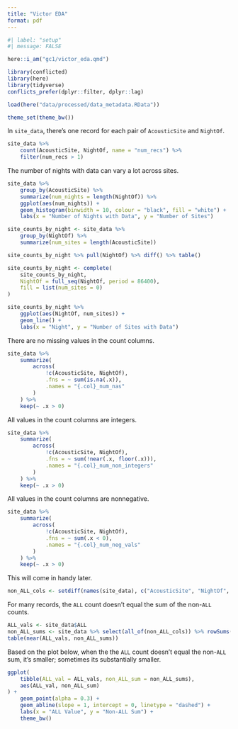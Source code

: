 ```yaml
---
title: "Victor EDA"
format: pdf
---
```


```r
#| label: "setup"
#| message: FALSE

here::i_am("gc1/victor_eda.qmd")

library(conflicted)
library(here)
library(tidyverse)
conflicts_prefer(dplyr::filter, dplyr::lag)

load(here("data/processed/data_metadata.RData"))

theme_set(theme_bw())
```

In `site_data`, there's one record for each pair of `AcousticSite` and
`NightOf`.
```r
site_data %>%
    count(AcousticSite, NightOf, name = "num_recs") %>%
    filter(num_recs > 1)
```

The number of nights with data can vary a lot across sites.
```r
site_data %>%
    group_by(AcousticSite) %>%
    summarize(num_nights = length(NightOf)) %>%
    ggplot(aes(num_nights)) +
    geom_histogram(binwidth = 10, colour = "black", fill = "white") +
    labs(x = "Number of Nights with Data", y = "Number of Sites")
```

```r
site_counts_by_night <- site_data %>%
    group_by(NightOf) %>%
    summarize(num_sites = length(AcousticSite))
```

```r
site_counts_by_night %>% pull(NightOf) %>% diff() %>% table()
```


```r
site_counts_by_night <- complete(
    site_counts_by_night,
    NightOf = full_seq(NightOf, period = 86400),
    fill = list(num_sites = 0)
)
```

```r
site_counts_by_night %>%
    ggplot(aes(NightOf, num_sites)) +
    geom_line() +
    labs(x = "Night", y = "Number of Sites with Data")
```


There are no missing values in the count columns.
```r
site_data %>%
    summarize(
        across(
            !c(AcousticSite, NightOf),
            .fns = ~ sum(is.na(.x)),
            .names = "{.col}_num_nas"
        )
    ) %>%
    keep(~ .x > 0)
```

All values in the count columns are integers.
```r
site_data %>%
    summarize(
        across(
            !c(AcousticSite, NightOf),
            .fns = ~ sum(!near(.x, floor(.x))),
            .names = "{.col}_num_non_integers"
        )
    ) %>%
    keep(~ .x > 0)
```

All values in the count columns are nonnegative.
```r
site_data %>%
    summarize(
        across(
            !c(AcousticSite, NightOf),
            .fns = ~ sum(.x < 0),
            .names = "{.col}_num_neg_vals"
        )
    ) %>%
    keep(~ .x > 0)
```

This will come in handy later.
```r
non_ALL_cols <- setdiff(names(site_data), c("AcousticSite", "NightOf", "ALL"))
```

For many records, the `ALL` count doesn't equal the sum of the non-`ALL` counts.
```r
ALL_vals <- site_data$ALL
non_ALL_sums <- site_data %>% select(all_of(non_ALL_cols)) %>% rowSums()
table(near(ALL_vals, non_ALL_sums))
```

Based on the plot below, when the the `ALL` count doesn't equal the non-`ALL`
sum, it's smaller; sometimes its substantially smaller.
```r
ggplot(
    tibble(ALL_val = ALL_vals, non_ALL_sum = non_ALL_sums),
    aes(ALL_val, non_ALL_sum)
) +
    geom_point(alpha = 0.3) +
    geom_abline(slope = 1, intercept = 0, linetype = "dashed") +
    labs(x = "ALL Value", y = "Non-ALL Sum") +
    theme_bw()
```
